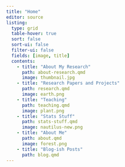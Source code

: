 ```yaml
---
title: "Home"
editor: source
listing:
  type: grid
  table-hover: true
  sort: false
  sort-ui: false
  filter-ui: false
  fields: [image, title]
  contents:
    - title: "About My Research"
      path: about-research.qmd
      image: thumbnail.jpg
    - title: "Research Papers and Projects"
      path: research.qmd
      image: earth.png
    - title: "Teaching"
      path: teaching.qmd
      image: plant.png
    - title: "Stats Stuff"
      path: stats-stuff.qmd
      image: nautilus-new.png
    - title: "About Me"
      path: about.qmd  
      image: forest.png   
    - title: "Blog-ish Posts" 
      path: blog.qmd
---
```


